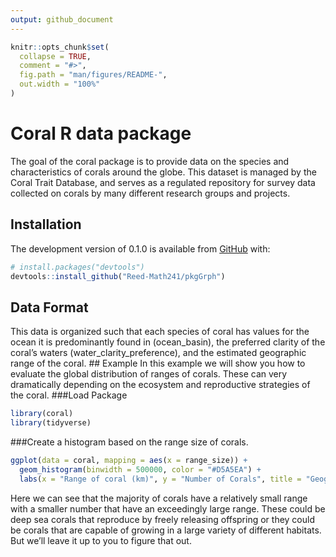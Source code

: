 ```yaml
---
output: github_document
---
```


<!-- README.md is generated from README.Rmd. Please edit that file -->

<!-- You'll still need to render `README.Rmd` regularly, to keep `README.md` up-to-date. `devtools::build_readme()` is handy for this.  -->

```r
knitr::opts_chunk$set(
  collapse = TRUE,
  comment = "#>",
  fig.path = "man/figures/README-",
  out.width = "100%"
)
```

# Coral R data package

<!-- badges: start -->
<!-- badges: end -->

The goal of the coral package is to provide data on the species and characteristics of corals around the globe. This dataset is managed by the Coral Trait Database, and serves as a regulated repository for survey data collected on corals by many different research groups and projects. 

## Installation

The development version of 0.1.0 is available from [GitHub](https://github.com/) with:

``` r
# install.packages("devtools")
devtools::install_github("Reed-Math241/pkgGrph")
```
## Data Format
This data is organized such that each species of coral has values for the ocean it is predominantly found in (ocean_basin), the preferred clarity of the coral's waters (water_clarity_preference), and the estimated geographic range of the coral. 
## Example
In this example we will show you how to evaluate the global distribution of ranges of corals. These can very dramatically depending on the ecosystem and reproductive strategies of the coral.
###Load Package
```r
library(coral)
library(tidyverse)
```

###Create a histogram based on the range size of corals.
```r
ggplot(data = coral, mapping = aes(x = range_size)) + 
  geom_histogram(binwidth = 500000, color = "#D5A5EA") + 
  labs(x = "Range of coral (km)", y = "Number of Corals", title = "Geographic Range of All Corals")
```
Here we can see that the majority of corals have a relatively small range with a smaller number that have an exceedingly large range. These could be deep sea corals that reproduce by freely releasing offspring or they could be corals that are capable of growing in a large variety of different habitats. But we'll leave it up to you to figure that out. 